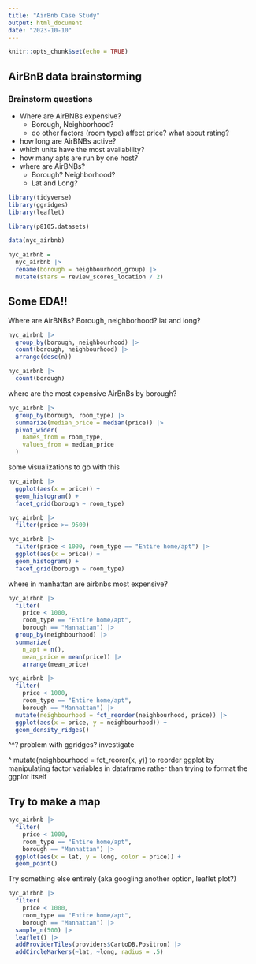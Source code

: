 ```yaml
---
title: "AirBnb Case Study"
output: html_document
date: "2023-10-10"
---
```


```r
knitr::opts_chunk$set(echo = TRUE)
```

## AirBnB data brainstorming

### Brainstorm questions

- Where are AirBNBs expensive? 
  - Borough, Neighborhood? 
  - do other factors (room type) affect price? what about rating?
- how long are AirBNBs active? 
- which units have the most availability? 
- how many apts are run by one host? 
- where are AirBNBs? 
  - Borough? Neighborhood? 
  - Lat and Long? 
  
```r
library(tidyverse)
library(ggridges)
library(leaflet)

library(p8105.datasets)

data(nyc_airbnb)

nyc_airbnb = 
  nyc_airbnb |> 
  rename(borough = neighbourhood_group) |> 
  mutate(stars = review_scores_location / 2)
```

## Some EDA!!

Where are AirBNBs? Borough, neighborhood? lat and long? 

```r
nyc_airbnb |> 
  group_by(borough, neighbourhood) |> 
  count(borough, neighbourhood) |> 
  arrange(desc(n))

nyc_airbnb |> 
  count(borough)
```

where are the most expensive AirBnBs by borough? 

```r
nyc_airbnb |> 
  group_by(borough, room_type) |> 
  summarize(median_price = median(price)) |> 
  pivot_wider(
    names_from = room_type,
    values_from = median_price
  )
```

some visualizations to go with this

```r
nyc_airbnb |> 
  ggplot(aes(x = price)) + 
  geom_histogram() +
  facet_grid(borough ~ room_type)
```

```r
nyc_airbnb |> 
  filter(price >= 9500)
```

```r
nyc_airbnb |> 
  filter(price < 1000, room_type == "Entire home/apt") |> 
  ggplot(aes(x = price)) + 
  geom_histogram() +
  facet_grid(borough ~ room_type)
```

where in manhattan are airbnbs most expensive? 

```r
nyc_airbnb |> 
  filter(
    price < 1000,
    room_type == "Entire home/apt",
    borough == "Manhattan") |> 
  group_by(neighbourhood) |> 
  summarize(
    n_apt = n(),
    mean_price = mean(price)) |> 
    arrange(mean_price)
``` 

```r
nyc_airbnb |> 
  filter(
    price < 1000,
    room_type == "Entire home/apt",
    borough == "Manhattan") |> 
  mutate(neighbourhood = fct_reorder(neighbourhood, price)) |> 
  ggplot(aes(x = price, y = neighbourhood)) + 
  geom_density_ridges()
```

^^? problem with ggridges? investigate

^ mutate(neighbourhood = fct_reorer(x, y)) to reorder ggplot by manipulating factor variables in dataframe rather than trying to format the ggplot itself

## Try to make a map

```r
nyc_airbnb |> 
  filter(
    price < 1000,
    room_type == "Entire home/apt",
    borough == "Manhattan") |> 
  ggplot(aes(x = lat, y = long, color = price)) + 
  geom_point()
```

Try something else entirely (aka googling another option, leaflet plot?)

```r
nyc_airbnb |> 
  filter(
    price < 1000,
    room_type == "Entire home/apt",
    borough == "Manhattan") |> 
  sample_n(500) |> 
  leaflet() |> 
  addProviderTiles(providers$CartoDB.Positron) |> 
  addCircleMarkers(~lat, ~long, radius = .5)
```
















